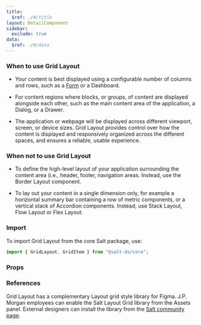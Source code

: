 ```yaml
---
title:
  $ref: ./#/title
layout: DetailComponent
sidebar:
  exclude: true
data:
  $ref: ./#/data
---
```


### When to use Grid Layout

- Your content is best displayed using a configurable number of columns and rows, such as a [Form](/salt/patterns/forms) or a Dashboard.

- For content regions where blocks, or groups, of content are displayed alongside each other, such as the main content area of the application, a Dialog, or a Drawer.

- The application or webpage will be displayed across different viewport, screen, or device sizes. Grid Layout provides control over how the content is displayed and responsively organized across the different spaces, and ensures a reliable, usable experience.

### When not to use Grid Layout

- To define the high-level layout of your application surrounding the content area (i.e., header, footer, navigation areas. Instead, use the Border Layout component.

- To lay out your content in a single dimension only, for example a horizontal summary bar containing a row of metric components, or a vertical stack of Accordion components. Instead, use Stack Layout, Flow Layout or Flex Layout.

### Import

To import Grid Layout from the core Salt package, use:

```js
import { GridLayout, GridItem } from "@salt-ds/core";
```

### Props

<PropsTable packageName="core" componentName="GridLayout" />

### References

Grid Layout has a complementary Layout grid style library for Figma. J.P. Morgan employees can enable the Salt Layout Grid library from the Assets panel. External designers can install the library from the [Salt community page](https://www.figma.com/community/file/1184561028332139679/Salt%3A-Layout-Grid).
